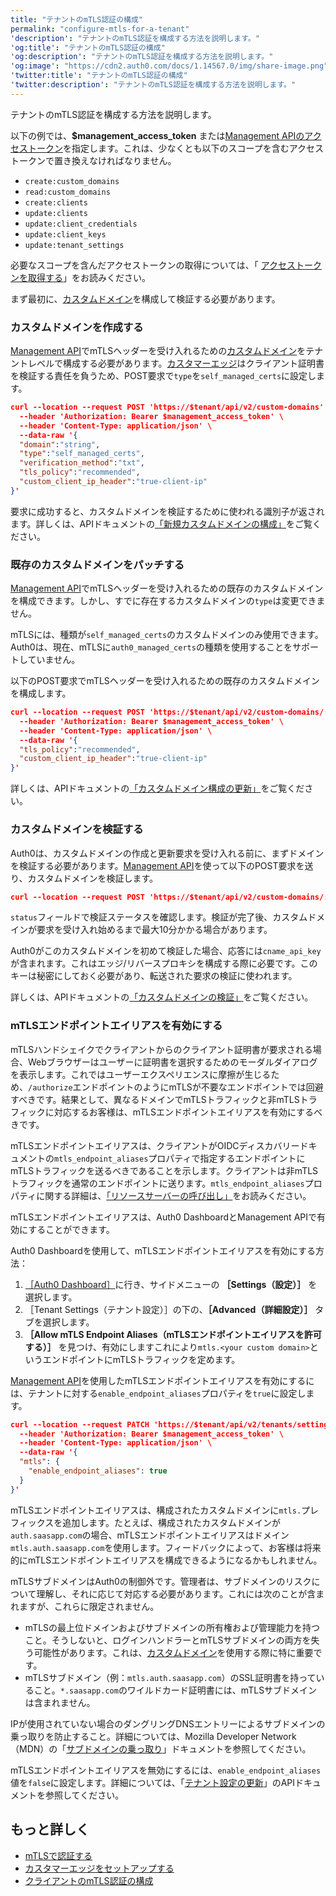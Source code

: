 ```yaml
---
title: "テナントのmTLS認証の構成"
permalink: "configure-mtls-for-a-tenant"
'description': "テナントのmTLS認証を構成する方法を説明します。"
'og:title': "テナントのmTLS認証の構成"
'og:description': "テナントのmTLS認証を構成する方法を説明します。"
'og:image': "https://cdn2.auth0.com/docs/1.14567.0/img/share-image.png"
'twitter:title': "テナントのmTLS認証の構成"
'twitter:description': "テナントのmTLS認証を構成する方法を説明します。"
---
```


テナントのmTLS認証を構成する方法を説明します。

<Callout icon="file-lines" color="#0EA5E9" iconType="regular">

以下の例では、**$management_access_token** または[Management APIのアクセストークン](/docs/ja-jp/secure/tokens/access-tokens/management-api-access-tokens)を指定します。これは、少なくとも以下のスコープを含むアクセストークンで置き換えなければなりません。

* `create:custom_domains`
* `read:custom_domains`
* `create:clients`
* `update:clients`
* `update:client_credentials`
* `update:client_keys`
* `update:tenant_settings`

必要なスコープを含んだアクセストークンの取得については、「 [アクセストークンを取得する](/docs/ja-jp/secure/tokens/access-tokens/get-access-tokens)」をお読みください。

</Callout>

まず最初に、[カスタムドメイン](/docs/ja-jp/customize/custom-domains)を構成して検証する必要があります。

### カスタムドメインを作成する

[Management API](https://auth0.com/docs/api/management/v2)でmTLSヘッダーを受け入れるための[カスタムドメイン](/docs/ja-jp/customize/custom-domains)をテナントレベルで構成する必要があります。[カスタマーエッジ](/docs/ja-jp/get-started/applications/configure-mtls/set-up-the-customer-edge)はクライアント証明書を検証する責任を負うため、POST要求で`type`を`self_managed_certs`に設定します。

```json lines
curl --location --request POST 'https://$tenant/api/v2/custom-domains' \
  --header 'Authorization: Bearer $management_access_token' \
  --header 'Content-Type: application/json' \
  --data-raw '{
  "domain":"string",
  "type":"self_managed_certs",
  "verification_method":"txt", 
  "tls_policy":"recommended",
  "custom_client_ip_header":"true-client-ip"
}'
```

要求に成功すると、カスタムドメインを検証するために使われる識別子が返されます。詳しくは、APIドキュメントの[「新規カスタムドメインの構成」](https://auth0.com/docs/api/management/v2/custom-domains/post-custom-domains)をご覧ください。

### 既存のカスタムドメインをパッチする

[Management API](https://auth0.com/docs/api/management/v2)でmTLSヘッダーを受け入れるための既存のカスタムドメインを構成できます。しかし、すでに存在するカスタムドメインの`type`は変更できません。

<Callout icon="file-lines" color="#0EA5E9" iconType="regular">

mTLSには、種類が`self_managed_certs`のカスタムドメインのみ使用できます。Auth0は、現在、mTLSに`auth0_managed_certs`の種類を使用することをサポートしていません。

</Callout>

以下のPOST要求でmTLSヘッダーを受け入れるための既存のカスタムドメインを構成します。

```json lines
curl --location --request POST 'https://$tenant/api/v2/custom-domains/:id' \
  --header 'Authorization: Bearer $management_access_token' \
  --header 'Content-Type: application/json' \
  --data-raw '{
  "tls_policy":"recommended",
  "custom_client_ip_header":"true-client-ip"
}'
```

詳しくは、APIドキュメントの[「カスタムドメイン構成の更新」](https://auth0.com/docs/api/management/v2/custom-domains/patch-custom-domains-by-id)をご覧ください。

### カスタムドメインを検証する

Auth0は、カスタムドメインの作成と更新要求を受け入れる前に、まずドメインを検証する必要があります。[Management API](https://auth0.com/docs/api/management/v2)を使って以下のPOST要求を送り、カスタムドメインを検証します。

```json lines
curl --location --request POST 'https://$tenant/api/v2/custom-domains/:id/verify'
```

`status`フィールドで検証ステータスを確認します。検証が完了後、カスタムドメインが要求を受け入れ始めるまで最大10分かかる場合があります。

Auth0がこのカスタムドメインを初めて検証した場合、応答には`cname_api_key`が含まれます。これはエッジ/リバースプロキシを構成する際に必要です。このキーは秘密にしておく必要があり、転送された要求の検証に使われます。

詳しくは、APIドキュメントの[「カスタムドメインの検証」](https://auth0.com/docs/api/management/v2/custom-domains/patch-custom-domains-by-id)をご覧ください。

### mTLSエンドポイントエイリアスを有効にする

mTLSハンドシェイクでクライアントからのクライアント証明書が要求される場合、Webブラウザーはユーザーに証明書を選択するためのモーダルダイアログを表示します。これではユーザーエクスペリエンスに摩擦が生じるため、`/authorize`エンドポイントのようにmTLSが不要なエンドポイントでは回避すべきです。結果として、異なるドメインでmTLSトラフィックと非mTLSトラフィックに対応するお客様は、mTLSエンドポイントエイリアスを有効にするべきです。

mTLSエンドポイントエイリアスは、クライアントがOIDCディスカバリードキュメントの`mtls_endpoint_aliases`プロパティで指定するエンドポイントにmTLSトラフィックを送るべきであることを示します。クライアントは非mTLSトラフィックを通常のエンドポイントに送ります。`mtls_endpoint_aliases`プロパティに関する詳細は、[「リソースサーバーの呼び出し」](/docs/ja-jp/get-started/authentication-and-authorization-flow/authenticate-with-mtls#call-the-resource-server)をお読みください。

mTLSエンドポイントエイリアスは、<Tooltip data-tooltip-id="react-containers-DefinitionTooltip-0" href="/docs/ja-jp/glossary?term=auth0-dashboard" tip="Auth0 Dashboard: サービスを構成するためのAuth0の主製品。" cta="用語集の表示">Auth0 Dashboard</Tooltip>と<Tooltip data-tooltip-id="react-containers-DefinitionTooltip-0" href="/docs/ja-jp/glossary?term=management-api" tip="Management API: 顧客が管理タスクを実行できるようにするための製品。" cta="用語集の表示">Management API</Tooltip>で有効にすることができます。

<Tabs><Tab title="Auth0 Dashboard">

Auth0 Dashboardを使用して、mTLSエンドポイントエイリアスを有効にする方法：

1. [［Auth0 Dashboard］](/docs/ja-jp/%24manage_url/#)に行き、サイドメニューの **［Settings（設定）］** を選択します。
2. ［Tenant Settings（テナント設定）］の下の、**［Advanced（詳細設定）］** タブを選択します。
3. **［Allow mTLS Endpoint Aliases（mTLSエンドポイントエイリアスを許可する）］** を見つけ、有効にしますこれにより`mtls.<your custom domain>`というエンドポイントにmTLSトラフィックを定めます。

</Tab><Tab title="Management API">

[Management API](https://auth0.com/docs/api/management/v2)を使用したmTLSエンドポイントエイリアスを有効にするには、テナントに対する`enable_endpoint_aliases`プロパティを`true`に設定します。

```json lines
curl --location --request PATCH 'https://$tenant/api/v2/tenants/settings' \
  --header 'Authorization: Bearer $management_access_token' \
  --header 'Content-Type: application/json' \
  --data-raw '{
  "mtls": {
    "enable_endpoint_aliases": true
  }
}'
```

mTLSエンドポイントエイリアスは、構成されたカスタムドメインに`mtls.`プレフィックスを追加します。たとえば、構成されたカスタムドメインが`auth.saasapp.com`の場合、mTLSエンドポイントエイリアスはドメイン `mtls.auth.saasapp.com`を使用します。フィードバックによって、お客様は将来的にmTLSエンドポイントエイリアスを構成できるようになるかもしれません。

<Warning>

mTLSサブドメインはAuth0の制御外です。管理者は、サブドメインのリスクについて理解し、それに応じて対応する必要があります。これには次のことが含まれますが、これらに限定されません。

* mTLSの最上位ドメインおよびサブドメインの所有権および管理能力を持つこと。そうしないと、ログインハンドラーとmTLSサブドメインの両方を失う可能性があります。これは、[カスタムドメイン](/docs/ja-jp/customize/custom-domains)を使用する際に特に重要です。
* mTLSサブドメイン（例：`mtls.auth.saasapp.com`）のSSL証明書を持っていること。`*.saasapp.com`のワイルドカード証明書には、mTLSサブドメインは含まれません。

IPが使用されていない場合のダングリングDNSエントリーによるサブドメインの乗っ取りを防止​すること。詳細については、Mozilla Developer Network（MDN）の「[サブドメインの乗っ取り](https://developer.mozilla.org/en-US/docs/Web/Security/Subdomain_takeovers)」ドキュメントを参照してください。

</Warning>

mTLSエンドポイントエイリアスを無効にするには、`enable_endpoint_aliases`値を`false`に設定します。詳細については、「[テナント設定の更新](https://auth0.com/docs/api/management/v2/tenants/patch-settings)」のAPIドキュメントを参照してください。

</Tab></Tabs>

## もっと詳しく

* [mTLSで認証する](/docs/ja-jp/get-started/authentication-and-authorization-flow/authenticate-with-mtls)
* [カスタマーエッジをセットアップする](/docs/ja-jp/get-started/applications/configure-mtls/set-up-the-customer-edge)
* [クライアントのmTLS認証の構成](/docs/ja-jp/get-started/applications/configure-mtls/configure-mtls-for-a-client)
